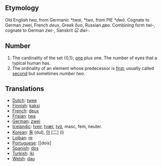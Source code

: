 == Etymology ==
Old English ''twa'', from Germanic ''*twai'', ''*two'', from PIE ''*dwô''. Cognate to German ''zwei'', French ''deux'', Greek ''δυο'', Russian ''два''. Combining form ''twi-'', cognate to German ''zwi-'', Sanskrit ''દ્વિ'' ''dwi-''.

== Number ==
# The cardinality of the set {0,1}; [[one]] plus one. The number of eyes that a typical human has.
# The ordinality of an element whose predecessor is [[first]]; usually called [[second]] but sometimes ''number two''.

== Translations ==
*[[Dutch]]: [[twee]]
*[[Finnish]]: [[kaksi]]
*[[French]]: [[deux]]
*[[Frisian]]: [[twa]]
*[[German]]: [[zwei]]
*[[Icelandic]]: [[tveir]], [[tvær]], [[tvö]], masc, fem, neuter.
*[[Korean]]: [[둘]] (dul), [[이]] [二] (i)
*[[Lojban]]: [[re]]
*[[Portuguese]]: [[dois]
*[[Spanish]]: [[dos]]
*[[Turkish]]: [[iki]]
*[[Welsh]]: [[dau]]